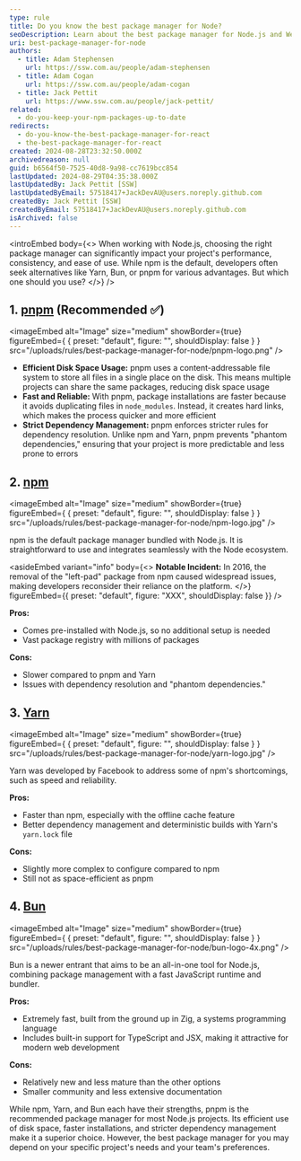 ```yaml
---
type: rule
title: Do you know the best package manager for Node?
seoDescription: Learn about the best package manager for Node.js and Web Development
uri: best-package-manager-for-node
authors:
  - title: Adam Stephensen
    url: https://ssw.com.au/people/adam-stephensen
  - title: Adam Cogan
    url: https://ssw.com.au/people/adam-cogan
  - title: Jack Pettit
    url: https://www.ssw.com.au/people/jack-pettit/
related:
  - do-you-keep-your-npm-packages-up-to-date
redirects:
  - do-you-know-the-best-package-manager-for-react
  - the-best-package-manager-for-react
created: 2024-08-28T23:32:50.000Z
archivedreason: null
guid: b6564f50-7525-40d8-9a98-cc7619bcc854
lastUpdated: 2024-08-29T04:35:38.000Z
lastUpdatedBy: Jack Pettit [SSW]
lastUpdatedByEmail: 57518417+JackDevAU@users.noreply.github.com
createdBy: Jack Pettit [SSW]
createdByEmail: 57518417+JackDevAU@users.noreply.github.com
isArchived: false
---
```

<introEmbed
  body={<>
When working with Node.js, choosing the right package manager can significantly impact your project's performance, consistency, and ease of use. While npm is the default, developers often seek alternatives like Yarn, Bun, or pnpm for various advantages. But which one should you use?
  </>}
/>
## 1. [pnpm](https://pnpm.io/) (Recommended ✅)
<imageEmbed
  alt="Image"
  size="medium"
  showBorder={true}
  figureEmbed={ {
    preset: "default",
    figure: "",
    shouldDisplay: false
  } }
  src="/uploads/rules/best-package-manager-for-node/pnpm-logo.png"
/>

* **Efficient Disk Space Usage:** pnpm uses a content-addressable file system to store all files in a single place on the disk. This means multiple projects can share the same packages, reducing disk space usage
* **Fast and Reliable:** With pnpm, package installations are faster because it avoids duplicating files in `node_modules`. Instead, it creates hard links, which makes the process quicker and more efficient
* **Strict Dependency Management:** pnpm enforces stricter rules for dependency resolution. Unlike npm and Yarn, pnpm prevents "phantom dependencies," ensuring that your project is more predictable and less prone to errors

## 2. [npm](https://www.npmjs.com/)
<imageEmbed
  alt="Image"
  size="medium"
  showBorder={true}
  figureEmbed={ {
    preset: "default",
    figure: "",
    shouldDisplay: false
  } }
  src="/uploads/rules/best-package-manager-for-node/npm-logo.jpg"
/>

npm is the default package manager bundled with Node.js. It is straightforward to use and integrates seamlessly with the Node ecosystem.

<asideEmbed
  variant="info"
  body={<>
    **Notable Incident:** In 2016, the removal of the "left-pad" package from npm caused widespread issues, making developers reconsider their reliance on the platform.
  </>}
  figureEmbed={{
    preset: "default",
    figure: "XXX",
    shouldDisplay: false
  }}
/>

**Pros:**

* Comes pre-installed with Node.js, so no additional setup is needed
* Vast package registry with millions of packages

**Cons:**

* Slower compared to pnpm and Yarn
* Issues with dependency resolution and "phantom dependencies."

## 3. [Yarn](https://yarnpkg.com/)
<imageEmbed
  alt="Image"
  size="medium"
  showBorder={true}
  figureEmbed={ {
    preset: "default",
    figure: "",
    shouldDisplay: false
  } }
  src="/uploads/rules/best-package-manager-for-node/yarn-logo.jpg"
/>

Yarn was developed by Facebook to address some of npm's shortcomings, such as speed and reliability.

**Pros:**

* Faster than npm, especially with the offline cache feature
* Better dependency management and deterministic builds with Yarn's `yarn.lock` file

**Cons:**

* Slightly more complex to configure compared to npm
* Still not as space-efficient as pnpm

## 4. [Bun](https://bun.sh/)
<imageEmbed
  alt="Image"
  size="medium"
  showBorder={true}
  figureEmbed={ {
    preset: "default",
    figure: "",
    shouldDisplay: false
  } }
  src="/uploads/rules/best-package-manager-for-node/bun-logo-4x.png"
/>

Bun is a newer entrant that aims to be an all-in-one tool for Node.js, combining package management with a fast JavaScript runtime and bundler.

**Pros:**

* Extremely fast, built from the ground up in Zig, a systems programming language
* Includes built-in support for TypeScript and JSX, making it attractive for modern web development

**Cons:**

* Relatively new and less mature than the other options
* Smaller community and less extensive documentation

While npm, Yarn, and Bun each have their strengths, pnpm is the recommended package manager for most Node.js projects. Its efficient use of disk space, faster installations, and stricter dependency management make it a superior choice. However, the best package manager for you may depend on your specific project's needs and your team's preferences.
